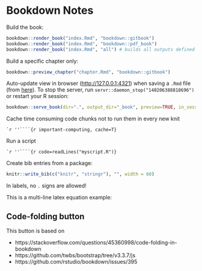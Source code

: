 # Bookdown Notes

Build the book:

```r
bookdown::render_book("index.Rmd", "bookdown::gitbook")
bookdown::render_book("index.Rmd", "bookdown::pdf_book")
bookdown::render_book("index.Rmd", "all") # builds all outputs defined in _output.yml
```
Build a specific chapter only:

```r
bookdown::preview_chapter("chapter.Rmd", "bookdown::gitbook")
```

Auto-update view in browser ([http://127.0.0.1:4321](http://127.0.0.1:4321)) when saving a `.Rmd` file (from [here](https://bookdown.org/yihui/bookdown/serve-the-book.html)). To stop the server, run `servr::daemon_stop("140206388818696")` or restart your R session:

```r
bookdown::serve_book(dir=".", output_dir="_book", preview=TRUE, in_session=TRUE, quiet=FALSE, ...)
```

Cache time consuming code chunks not to run them in every new knit

    `r ''````{r important-computing, cache=T}

Run a script 

    `r ''````{r code=readLines("myscript.R")}

Create bib entries from a package:

```r
knitr::write_bib(c("knitr", "stringr"), "", width = 60)
```

In labels, no `.` signs are allowed!

This is a multi-line latex equation example:
\begin{align}
\begin{split}
                      & \text{RF} & = \quad \alpha \, \ln \left( \frac{\text{C}}{\text{C}_0} \right) \\
\Leftrightarrow \quad & \text{C}_0 \, \exp \left( \frac{\text{RF}}{\alpha} \right) \quad & = \quad \text{C} \,,
\end{split}
(\#eq:eq1)
\end{align}

## Code-folding button

This button is based on

- https://stackoverflow.com/questions/45360998/code-folding-in-bookdown
- https://github.com/twbs/bootstrap/tree/v3.3.7/js
- https://github.com/rstudio/bookdown/issues/395

